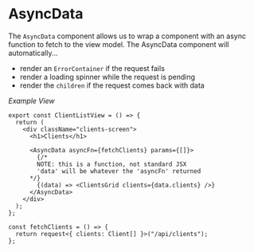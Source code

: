 
<Meta title="Data & State/AsyncData" component={AsyncData} />

# AsyncData

The `AsyncData` component allows us to wrap a component with an async
function to fetch to the view model. The AsyncData component will automatically...

- render an `ErrorContainer` if the request fails
- render a loading spinner while the request is pending
- render the `children` if the request comes back with data

_Example View_

```tsx
export const ClientListView = () => {
  return (
    <div className="clients-screen">
      <h1>Clients</h1>

      <AsyncData asyncFn={fetchClients} params={[]}>
        {/* 
        NOTE: this is a function, not standard JSX 
        'data' will be whatever the 'asyncFn' returned
      */}
        {(data) => <ClientsGrid clients={data.clients} />}
      </AsyncData>
    </div>
  );
};

const fetchClients = () => {
  return request<{ clients: Client[] }>("/api/clients");
};
```
